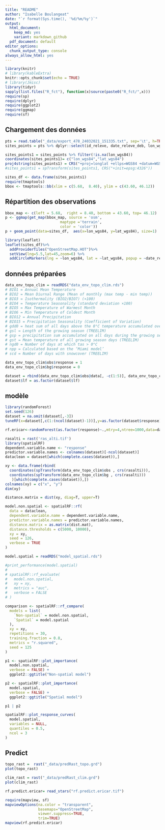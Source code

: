 ```yaml
---
title: "README"
author: "Isabelle Boulangeat"
date: "`r format(Sys.time(), '%d/%m/%y')`"
output:
  html_document:
    keep_md: yes
    variant: markdown_github
  pdf_document: default
editor_options:
  chunk_output_type: console
always_allow_html: yes
---
```


```r
library(knitr)
# library(kableExtra)
knitr::opts_chunk$set(echo = TRUE)
# library(Jmisc)
library(tidyr)
sapply(list.files("R_fct"), function(x)source(paste0("R_fct/",x)))
require(sp)
require(dplyr)
require(ggplot2)
require(ggmap)
require(sf)
```

## Chargement des données
```r
pts = read.table("_data/export_478_24032021_151335.txt", sep='\t', h=TRUE)
sites_points = pts %>% dplyr::select(id_releve, date_releve_deb, lon_wgs84, lat_wgs84, x_l93, y_l93, id_precision)

sites_points1 = sites_points %>% filter(!is.na(lon_wgs84))
coordinates(sites_points1)= c("lon_wgs84","lat_wgs84")
proj4string(sites_points1) = CRS("+proj=longlat +ellps=WGS84 +datum=WGS84 +no_defs")
#sites_points1 = spTransform(sites_points1, CRS("+init=epsg:4326"))

sites_df <- data.frame(sites_points1)
require(tmaptools)
bbox <- tmaptools::bb(xlim = c(5.68,  8.40), ylim = c(43.60, 46.12))

```


## Répartition des observations
```r
bbox_map <- c(left = 5.68,  right = 8.40, bottom = 43.60, top= 46.12)
p <- ggmap(get_map(bbox_map, source = 'osm',
                         maptype ='terrain',
                         color = 'color'))
p + geom_point(data=sites_df,  aes(x=lon_wgs84, y=lat_wgs84), size=1) 
```
```r
library(leaflet) 
leaflet(sites_df)%>%
  addProviderTiles("OpenStreetMap.HOT")%>%
  setView(lng=5.5,lat=45,zoom=6) %>%
  addCircleMarkers(lng = ~lon_wgs84, lat = ~lat_wgs84, popup = ~date_releve_deb, radius = 1, opacity = 0.8, color = "red")
```

## données préparées
```r
data_env_topo_clim = readRDS("data_env_topo_clim.rds")
# BIO1 = Annual Mean Temperature
# BIO2 = Mean Diurnal Range (Mean of monthly (max temp - min temp))
# BIO3 = Isothermality (BIO2/BIO7) (×100)
# BIO4 = Temperature Seasonality (standard deviation ×100)
# BIO5 = Max Temperature of Warmest Month
# BIO6 = Min Temperature of Coldest Month
# BIO12 = Annual Precipitation
# BIO15 = Precipitation Seasonality (Coefficient of Variation)
# gdd0 = heat sum of all days above the 0°C temperature accumulated over 1 year
# gsl = Length of the growing season (TREELIM)
# gsp = precipitation sum accumulated on all days during the growing season )TREELIM)
# gst = Mean temperature of all growing season days (TREELIM)
# ngd0 = Number of days at which tas > 0°C
# npp = Calculated based on the ‘Miami model’
# scd = Number of days with snowcover (TREELIM)

data_env_topo_clim$obs$response = 1
data_env_topo_clim$bg$response = 0

dataset = rbind(data_env_topo_clim$obs@data[, -c(1:5)], data_env_topo_clim$bg@data)
dataset$lf = as.factor(dataset$lf)

```

## modèle
```r
library(randomForest)
set.seed(126)
dataset = na.omit(dataset[,-3])
tuneRF(x=dataset[,c(1:(ncol(dataset)-1))],y=as.factor(dataset$response))

rf.ericar<-randomForest(as.factor(response)~.,mtry=4,ntree=1000,data=dataset)


```

```r
rasalti = rast('ras_alti.tif')
library(spatialRF)
dependent.variable.name <- "response"
predictor.variable.names <- colnames(dataset)[-ncol(dataset)]
dataclean = dataset[which(complete.cases(dataset)),]

xy <- data.frame(rbind(
  coordinates(spTransform(data_env_topo_clim$obs , crs(rasalti))),
  coordinates(spTransform(data_env_topo_clim$bg , crs(rasalti)))
   )[which(complete.cases(dataset)),])
colnames(xy) = c("x", "y")
dim(xy)

distance.matrix = dist(xy, diag=T, upper=T)

model.non.spatial <- spatialRF::rf(
  data = dataclean,
  dependent.variable.name = dependent.variable.name,
  predictor.variable.names = predictor.variable.names,
  distance.matrix = as.matrix(dist.mat),
  distance.thresholds = c(5000, 10000),
  xy = xy, 
  seed = 126,
  verbose = TRUE
)

model.spatial = readRDS("model_spatial.rds")

#print_performance(model.spatial)
# 
# spatialRF::rf_evaluate(
#   model.non.spatial,
#   xy = xy,
#   metrics = "auc",
#   verbose = FALSE
# )
```

```r
comparison <- spatialRF::rf_compare(
  models = list(
    `Non-spatial` = model.non.spatial,
    `Spatial` = model.spatial
  ),
  xy = xy,
  repetitions = 30,
  training.fraction = 0.8,
  metrics = "r.squared",
  seed = 125
)

```

```r


p1 <- spatialRF::plot_importance(
  model.non.spatial, 
  verbose = FALSE) + 
  ggplot2::ggtitle("Non-spatial model") 

p2 <- spatialRF::plot_importance(
  model.spatial,
  verbose = FALSE) + 
  ggplot2::ggtitle("Spatial model")

p1 | p2 

```

```r
spatialRF::plot_response_curves(
  model.spatial,
  variables = NULL,
  quantiles = 0.5,
  ncol = 3
)
```


## Predict
```r
topo_rast =  rast("_data/predRast_topo.grd")
plot(topo_rast)
```

```r
clim_rast = rast("_data/predRast_clim.grd")
plot(clim_rast)
```

```r
rf.predict.ericar= read_stars("rf.predict.ericar.tif")

require(mapview, sf)
mapviewOptions(na.color = "transparent",
               basemaps="OpenStreetMap",
               viewer.suppress=TRUE,
               trim=TRUE)
mapview(rf.predict.ericar)
```